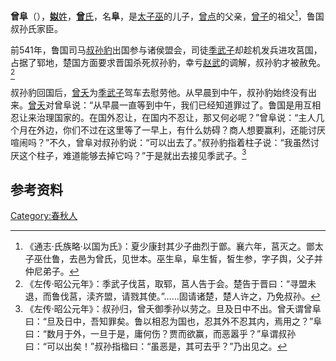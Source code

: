 {{Infobox 先秦人物
|名称= 曾阜
|图像=
|图说=
|姓=[[姒姓|姒]]
|氏=[[曾氏|曾]]
|名=阜
|字=
|别名=
|别字=
|谥号=
|时代=春秋时期
|国家=鲁国
|身份=叔孙氏家臣
|出生=
|逝世=
|在位=
|父=[[太子巫|太子巫]]
|母=
|正妻=
|妾=
|子女=[[曾点|曾点]]
|太子=
}}
'''曾阜'''（{{bd|？||？||}}），[[姒姓|'''姒'''姓]]，[[曾氏|'''曾'''氏]]，名'''阜'''，是[[太子巫|太子巫]]的儿子，[[曾点|曾点]]的父亲，[[曾子|曾子]]的祖父<ref>《通志·氏族略·以国为氏》：夏少康封其少子曲烈于鄫。襄六年，莒灭之。鄫太子巫仕鲁，去邑为曾氏，见世本。巫生阜，阜生皙，皙生参，字子舆，父子并仲尼弟子。</ref>，鲁国叔孙氏家臣。

前541年，鲁国司马[[叔孙豹|叔孙豹]]出国参与诸侯盟会，司徒[[季武子|季武子]]却趁机发兵进攻莒国，占据了郓地，楚国方面要求晋国杀死叔孙豹，幸亏[[赵武|赵武]]的调解，叔孙豹才被赦免。<ref>《左传·昭公元年》：季武子伐莒，取郓，莒人告于会。楚告于晋曰：“寻盟未退，而鲁伐莒，渎齐盟，请戮其使。”……固请诸楚，楚人许之，乃免叔孙。</ref>

叔孙豹回国后，[[曾夭|曾夭]]为[[季武子|季武子]]驾车去慰劳他。从早晨到中午，叔孙豹始终没有出来。[[曾夭|曾夭]]对曾阜说：“从早晨一直等到中午，我们已经知道罪过了。鲁国是用互相忍让来治理国家的。在国外忍让，在国内不忍让，那又何必呢？”曾阜说：“主人几个月在外边，你们不过在这里等了一早上，有什么妨碍？商人想要赢利，还能讨厌喧闹吗？”不久，曾阜对叔孙豹说：“可以出去了。”叔孙豹指着柱子说：“我虽然讨厌这个柱子，难道能够去掉它吗？”于是就出去接见季武子。<ref>《左传·昭公元年》：叔孙归，曾夭御季孙以劳之。旦及日中不出。曾夭谓曾阜曰：“旦及日中，吾知罪矣。鲁以相忍为国也，忍其外不忍其内，焉用之？”阜曰：“数月于外，一旦于是，庸何伤？贾而欲赢，而恶嚣乎？”阜谓叔孙曰：“可以出矣！”叔孙指楹曰：“虽恶是，其可去乎？”乃出见之。</ref>

== 参考资料 ==
{{reflist}}

[[Category:春秋人|Category:春秋人]]